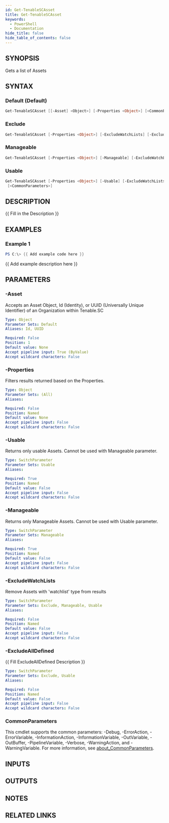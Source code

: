 ```yaml
---
id: Get-TenableSCAsset
title: Get-TenableSCAsset
keywords:
  - PowerShell
  - Documentation
hide_title: false
hide_table_of_contents: false
---
```


## SYNOPSIS

Gets a list of Assets

## SYNTAX

### Default (Default)

```powershell
Get-TenableSCAsset [[-Asset] <Object>] [-Properties <Object>] [<CommonParameters>]
```

### Exclude

```powershell
Get-TenableSCAsset [-Properties <Object>] [-ExcludeWatchLists] [-ExcludeAllDefined] [<CommonParameters>]
```

### Manageable

```powershell
Get-TenableSCAsset [-Properties <Object>] [-Manageable] [-ExcludeWatchLists] [<CommonParameters>]
```

### Usable

```powershell
Get-TenableSCAsset [-Properties <Object>] [-Usable] [-ExcludeWatchLists] [-ExcludeAllDefined]
 [<CommonParameters>]
```

## DESCRIPTION

{{ Fill in the Description }}

## EXAMPLES

### Example 1

```powershell
PS C:\> {{ Add example code here }}
```

{{ Add example description here }}

## PARAMETERS

### -Asset

Accepts an Asset Object, Id (Identity), or UUID (Universally Unique Identifier) of an Organization within Tenable.SC

```yaml
Type: Object
Parameter Sets: Default
Aliases: Id, UUID

Required: False
Position: 1
Default value: None
Accept pipeline input: True (ByValue)
Accept wildcard characters: False
```

### -Properties

Filters results returned based on the Properties.

```yaml
Type: Object
Parameter Sets: (All)
Aliases:

Required: False
Position: Named
Default value: None
Accept pipeline input: False
Accept wildcard characters: False
```

### -Usable

Returns only usable Assets.
Cannot be used with Manageable parameter.

```yaml
Type: SwitchParameter
Parameter Sets: Usable
Aliases:

Required: True
Position: Named
Default value: False
Accept pipeline input: False
Accept wildcard characters: False
```

### -Manageable

Returns only Manageable Assets.
Cannot be used with Usable parameter.

```yaml
Type: SwitchParameter
Parameter Sets: Manageable
Aliases:

Required: True
Position: Named
Default value: False
Accept pipeline input: False
Accept wildcard characters: False
```

### -ExcludeWatchLists

Remove Assets with 'watchlist' type from results

```yaml
Type: SwitchParameter
Parameter Sets: Exclude, Manageable, Usable
Aliases:

Required: False
Position: Named
Default value: False
Accept pipeline input: False
Accept wildcard characters: False
```

### -ExcludeAllDefined

{{ Fill ExcludeAllDefined Description }}

```yaml
Type: SwitchParameter
Parameter Sets: Exclude, Usable
Aliases:

Required: False
Position: Named
Default value: False
Accept pipeline input: False
Accept wildcard characters: False
```

### CommonParameters

This cmdlet supports the common parameters: -Debug, -ErrorAction, -ErrorVariable, -InformationAction, -InformationVariable, -OutVariable, -OutBuffer, -PipelineVariable, -Verbose, -WarningAction, and -WarningVariable. For more information, see [about_CommonParameters](http://go.microsoft.com/fwlink/?LinkID=113216).

## INPUTS

## OUTPUTS

## NOTES

## RELATED LINKS

